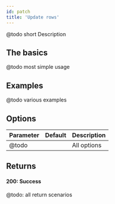 ```yaml
---
id: patch
title: 'Update rows'
---
```


@todo short Description

## The basics

@todo most simple usage

## Examples

@todo various examples

## Options

| Parameter | Default | Description                                 |
| --------- | ------- | ------------------------------------------- |
| @todo     |         | All options  |

## Returns

#### 200: Success

@todo: all return scenarios
